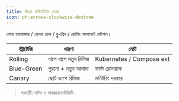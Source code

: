 ```yaml
---
title: জিরো ডাউনটাইম ডেপ্লয়
icon: ph:arrows-clockwise-duotone
---
```


লোড ব্যালান্সার / হেলথ চেক / ব্লু-গ্রিন / রোলিং আপডেট কৌশল।

| স্ট্রাটেজি | ধারণা | নোট |
|-----------|-------|------|
| Rolling | ধাপে ধাপে নতুন রিলিজ | Kubernetes / Compose ext |
| Blue-Green | পুরনো + নতুন আলাদা | ফাস্ট রোলব্যাক |
| Canary | ছোট ভাগে রিলিজ | মনিটরিং দরকার |

> পরবর্তী: লগিং ও অবজারভেবিলিটি।
